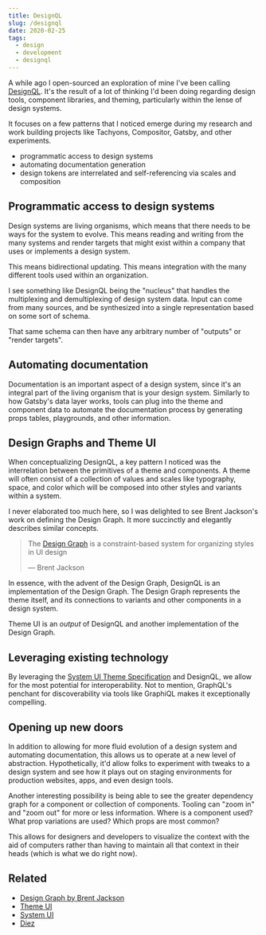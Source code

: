 ```yaml
---
title: DesignQL
slug: /designql
date: 2020-02-25
tags:
  - design
  - development
  - designql
---
```


A while ago I open-sourced an exploration of mine I've been calling
[DesignQL](https://github.com/system-ui/designql). It's the result of a
lot of thinking I'd been doing regarding design tools, component
libraries, and theming, particularly within the lense of design systems.

It focuses on a few patterns that I noticed emerge during my research
and work building projects like Tachyons, Compositor, Gatsby,
and other experiments.

- programmatic access to design systems
- automating documentation generation
- design tokens are interrelated and self-referencing via scales and composition

## Programmatic access to design systems

Design systems are living organisms, which means that there needs to be
ways for the system to evolve. This means reading and writing from the
many systems and render targets that might exist within a company that
uses or implements a design system.

This means bidirectional updating. This means integration with the many
different tools used within an organization.

I see something like DesignQL being the "nucleus" that handles the
multiplexing and demultiplexing of design system data. Input can come
from many sources, and be synthesized into a single representation based
on some sort of schema.

That same schema can then have any arbitrary number of "outputs" or "render
targets".

## Automating documentation

Documentation is an important aspect of a design system, since it's an
integral part of the living organism that is your design system. Similarly to
how Gatsby's data layer works, tools can plug into the theme and component
data to automate the documentation process by generating props tables, playgrounds,
and other information.

## Design Graphs and Theme UI

When conceptualizing DesignQL, a key pattern I noticed was the interrelation between
the primitives of a theme and components. A theme will often consist of a collection
of values and scales like typography, space, and color which will be composed into
other styles and variants within a system.

I never elaborated too much here, so I was delighted to see Brent Jackson's work on
defining the Design Graph. It more succinctly and elegantly describes similar concepts.

> The [Design Graph](https://jxnblk.com/blog/design-graph/) is a constraint-based system
> for organizing styles in UI design
>
> &mdash; Brent Jackson

In essence, with the advent of the Design Graph, DesignQL is an implementation of the
Design Graph. The Design Graph represents the theme itself, and its connections to variants
and other components in a design system.

Theme UI is an _output_ of DesignQL and another implementation of the Design Graph.

## Leveraging existing technology

By leveraging the [System UI Theme Specification](https://system-ui.com/theme) and
DesignQL, we allow for the most potential for interoperability. Not to mention, GraphQL's
penchant for discoverability via tools like GraphiQL makes it exceptionally compelling.

## Opening up new doors

In addition to allowing for more fluid evolution of a design system and automating
documentation, this allows us to operate at a new level of abstraction. Hypothetically,
it'd allow folks to experiment with tweaks to a design system and see how it plays out
on staging environments for production websites, apps, and even design tools.

Another interesting possibility is being able to see the greater dependency graph for
a component or collection of components. Tooling can "zoom in" and "zoom out" for more or
less information. Where is a component used? What prop variations are used? Which props
are most common?

This allows for designers and developers to visualize the context with the aid of
computers rather than having to maintain all that context in their heads (which
is what we do right now).

## Related

- [Design Graph by Brent Jackson](https://jxnblk.com/blog/design-graph/)
- [Theme UI](https://theme-ui.com)
- [System UI](https://system-ui.com)
- [Diez](https://diez.org)
